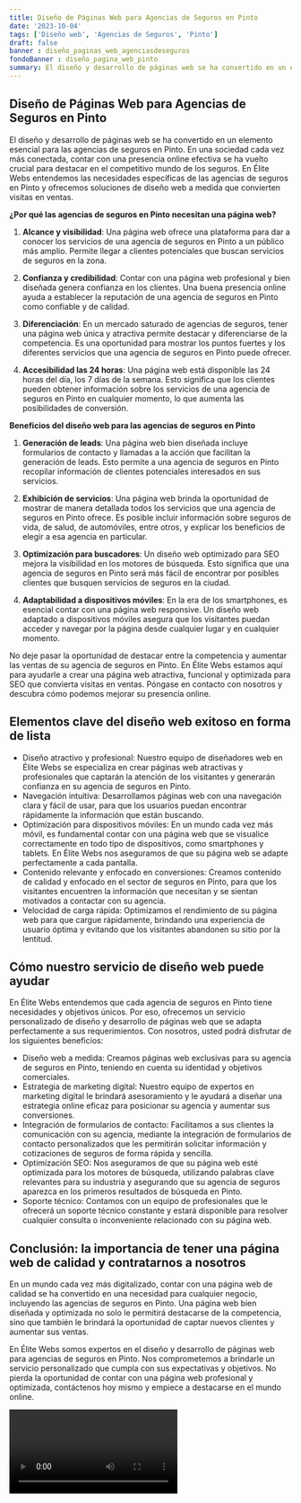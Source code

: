 ```yaml
---
title: Diseño de Páginas Web para Agencias de Seguros en Pinto
date: '2023-10-04'
tags: ['Diseño web', 'Agencias de Seguros', 'Pinto']
draft: false
banner : diseño_paginas_web_agenciasdeseguros
fondoBanner : diseño_pagina_web_pinto
summary: El diseño y desarrollo de páginas web se ha convertido en un elemento esencial para las agencias de seguros en Pinto. En una sociedad cada vez más conectada, contar con una presencia online efectiva se ha vuelto crucial para destacar en el competitivo mundo de los seguros. En Élite Webs entendemos las necesidades específicas de las agencias de seguros en Pinto y ofrecemos soluciones de diseño web a medida que convierten visitas en ventas.
---
```


## Diseño de Páginas Web para Agencias de Seguros en Pinto

El diseño y desarrollo de páginas web se ha convertido en un elemento esencial para las agencias de seguros en Pinto. En una sociedad cada vez más conectada, contar con una presencia online efectiva se ha vuelto crucial para destacar en el competitivo mundo de los seguros. En Élite Webs entendemos las necesidades específicas de las agencias de seguros en Pinto y ofrecemos soluciones de diseño web a medida que convierten visitas en ventas.

**¿Por qué las agencias de seguros en Pinto necesitan una página web?**

1. **Alcance y visibilidad**: Una página web ofrece una plataforma para dar a conocer los servicios de una agencia de seguros en Pinto a un público más amplio. Permite llegar a clientes potenciales que buscan servicios de seguros en la zona.

2. **Confianza y credibilidad**: Contar con una página web profesional y bien diseñada genera confianza en los clientes. Una buena presencia online ayuda a establecer la reputación de una agencia de seguros en Pinto como confiable y de calidad.

3. **Diferenciación**: En un mercado saturado de agencias de seguros, tener una página web única y atractiva permite destacar y diferenciarse de la competencia. Es una oportunidad para mostrar los puntos fuertes y los diferentes servicios que una agencia de seguros en Pinto puede ofrecer.

4. **Accesibilidad las 24 horas**: Una página web está disponible las 24 horas del día, los 7 días de la semana. Esto significa que los clientes pueden obtener información sobre los servicios de una agencia de seguros en Pinto en cualquier momento, lo que aumenta las posibilidades de conversión.

**Beneficios del diseño web para las agencias de seguros en Pinto**

1. **Generación de leads**: Una página web bien diseñada incluye formularios de contacto y llamadas a la acción que facilitan la generación de leads. Esto permite a una agencia de seguros en Pinto recopilar información de clientes potenciales interesados en sus servicios.

2. **Exhibición de servicios**: Una página web brinda la oportunidad de mostrar de manera detallada todos los servicios que una agencia de seguros en Pinto ofrece. Es posible incluir información sobre seguros de vida, de salud, de automóviles, entre otros, y explicar los beneficios de elegir a esa agencia en particular.

3. **Optimización para buscadores**: Un diseño web optimizado para SEO mejora la visibilidad en los motores de búsqueda. Esto significa que una agencia de seguros en Pinto será más fácil de encontrar por posibles clientes que busquen servicios de seguros en la ciudad.

4. **Adaptabilidad a dispositivos móviles**: En la era de los smartphones, es esencial contar con una página web responsive. Un diseño web adaptado a dispositivos móviles asegura que los visitantes puedan acceder y navegar por la página desde cualquier lugar y en cualquier momento.

No deje pasar la oportunidad de destacar entre la competencia y aumentar las ventas de su agencia de seguros en Pinto. En Élite Webs estamos aquí para ayudarle a crear una página web atractiva, funcional y optimizada para SEO que convierta visitas en ventas. Póngase en contacto con nosotros y descubra cómo podemos mejorar su presencia online.

<GifSeo />

<Cta />

## Elementos clave del diseño web exitoso en forma de lista

- Diseño atractivo y profesional: Nuestro equipo de diseñadores web en Élite Webs se especializa en crear páginas web atractivas y profesionales que captarán la atención de los visitantes y generarán confianza en su agencia de seguros en Pinto.
- Navegación intuitiva: Desarrollamos páginas web con una navegación clara y fácil de usar, para que los usuarios puedan encontrar rápidamente la información que están buscando.
- Optimización para dispositivos móviles: En un mundo cada vez más móvil, es fundamental contar con una página web que se visualice correctamente en todo tipo de dispositivos, como smartphones y tablets. En Élite Webs nos aseguramos de que su página web se adapte perfectamente a cada pantalla.
- Contenido relevante y enfocado en conversiones: Creamos contenido de calidad y enfocado en el sector de seguros en Pinto, para que los visitantes encuentren la información que necesitan y se sientan motivados a contactar con su agencia.
- Velocidad de carga rápida: Optimizamos el rendimiento de su página web para que cargue rápidamente, brindando una experiencia de usuario óptima y evitando que los visitantes abandonen su sitio por la lentitud.

## Cómo nuestro servicio de diseño web puede ayudar

En Élite Webs entendemos que cada agencia de seguros en Pinto tiene necesidades y objetivos únicos. Por eso, ofrecemos un servicio personalizado de diseño y desarrollo de páginas web que se adapta perfectamente a sus requerimientos. Con nosotros, usted podrá disfrutar de los siguientes beneficios:

- Diseño web a medida: Creamos páginas web exclusivas para su agencia de seguros en Pinto, teniendo en cuenta su identidad y objetivos comerciales.
- Estrategia de marketing digital: Nuestro equipo de expertos en marketing digital le brindará asesoramiento y le ayudará a diseñar una estrategia online eficaz para posicionar su agencia y aumentar sus conversiones.
- Integración de formularios de contacto: Facilitamos a sus clientes la comunicación con su agencia, mediante la integración de formularios de contacto personalizados que les permitirán solicitar información y cotizaciones de seguros de forma rápida y sencilla.
- Optimización SEO: Nos aseguramos de que su página web esté optimizada para los motores de búsqueda, utilizando palabras clave relevantes para su industria y asegurando que su agencia de seguros aparezca en los primeros resultados de búsqueda en Pinto.
- Soporte técnico: Contamos con un equipo de profesionales que le ofrecerá un soporte técnico constante y estará disponible para resolver cualquier consulta o inconveniente relacionado con su página web.

## Conclusión: la importancia de tener una página web de calidad y contratarnos a nosotros

En un mundo cada vez más digitalizado, contar con una página web de calidad se ha convertido en una necesidad para cualquier negocio, incluyendo las agencias de seguros en Pinto. Una página web bien diseñada y optimizada no solo le permitirá destacarse de la competencia, sino que también le brindará la oportunidad de captar nuevos clientes y aumentar sus ventas.

En Élite Webs somos expertos en el diseño y desarrollo de páginas web para agencias de seguros en Pinto. Nos comprometemos a brindarle un servicio personalizado que cumpla con sus expectativas y objetivos. No pierda la oportunidad de contar con una página web profesional y optimizada, contáctenos hoy mismo y empiece a destacarse en el mundo online.

<Video />

<CtaBot job='Agencias de Seguros' city='Pinto'/>

<Gmaps query='Pinto+españa+maps' />